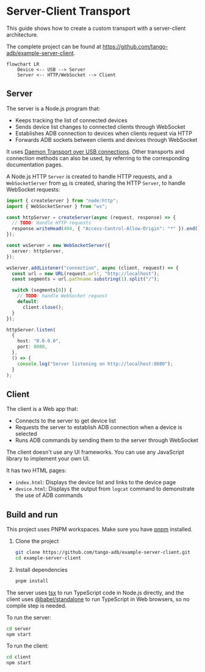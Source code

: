 # Server-Client Transport

This guide shows how to create a custom transport with a server-client architecture.

The complete project can be found at https://github.com/tango-adb/example-server-client.

```mermaid
flowchart LR
    Device <-- USB --> Server
    Server <-- HTTP/WebSocket --> Client
```

## Server

The server is a Node.js program that:

- Keeps tracking the list of connected devices
- Sends device list changes to connected clients through WebSocket
- Establishes ADB connection to devices when clients request via HTTP
- Forwards ADB sockets between clients and devices through WebSocket

It uses [Daemon Transport over USB connections](../../daemon/usb/index.mdx). Other transports and connection methods can also be used, by referring to the corresponding documentation pages.

A Node.js HTTP `Server` is created to handle HTTP requests, and a `WebSocketServer` from [`ws`](https://npmjs.com/package/ws) is created, sharing the HTTP `Server`, to handle WebSocket requests:

```ts transpile
import { createServer } from "node:http";
import { WebSocketServer } from "ws";

const httpServer = createServer(async (request, response) => {
  // TODO: Handle HTTP requests
  response.writeHead(404, { "Access-Control-Allow-Origin": "*" }).end();
});

const wsServer = new WebSocketServer({
  server: httpServer,
});

wsServer.addListener("connection", async (client, request) => {
  const url = new URL(request.url!, "http://localhost");
  const segments = url.pathname.substring(1).split("/");

  switch (segments[0]) {
    // TODO: handle WebSocket request
    default:
      client.close();
  }
});

httpServer.listen(
  {
    host: "0.0.0.0",
    port: 8080,
  },
  () => {
    console.log("Server listening on http://localhost:8080");
  }
);
```

## Client

The client is a Web app that:

- Connects to the server to get device list
- Requests the server to establish ADB connection when a device is selected
- Runs ADB commands by sending them to the server through WebSocket

The client doesn't use any UI frameworks. You can use any JavaScript library to implement your own UI.

It has two HTML pages:

* `index.html`: Displays the device list and links to the device page
* `device.html`: Displays the output from `logcat` command to demonstrate the use of ADB commands

## Build and run

This project uses PNPM workspaces. Make sure you have [pnpm](https://pnpm.io) installed.

1. Clone the project

   ```sh
   git clone https://github.com/tango-adb/example-server-client.git
   cd example-server-client
   ```

2. Install dependencies

   ```sh
   pnpm install
   ```

The server uses [tsx](https://www.npmjs.com/package/tsx) to run TypeScript code in Node.js directly, and the client uses [@babel/standalone](https://www.npmjs.com/package/@babel/standalone) to run TypeScript in Web browsers, so no compile step is needed.

To run the server:

```sh
cd server
npm start
```

To run the client:

```sh
cd client
npm start
```
